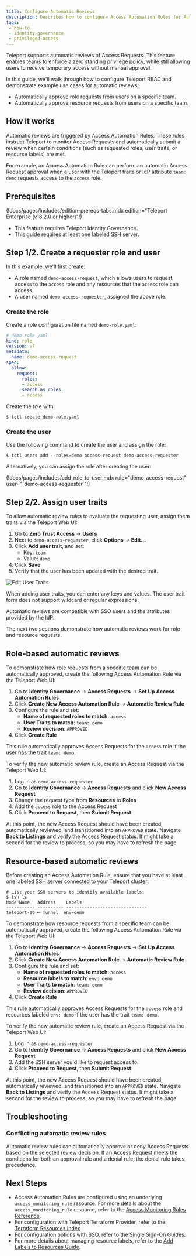 ```yaml
---
title: Configure Automatic Reviews
description: Describes how to configure Access Automation Rules for Automatic Reviews.
tags:
 - how-to
 - identity-governance
 - privileged-access
---
```


Teleport supports automatic reviews of Access Requests. This
feature enables teams to enforce a zero standing privilege policy, while
still allowing users to receive temporary access without manual approval.

In this guide, we'll walk through how to configure Teleport RBAC and demonstrate
example use cases for automatic reviews:

- Automatically approve role requests from users on a specific team.
- Automatically approve resource requests from users on a specific team.

## How it works

Automatic reviews are triggered by Access Automation Rules. These rules instruct
Teleport to monitor Access Requests and automatically submit a review
when certain conditions (such as requested roles, user traits, or resource labels)
are met.

For example, an Access Automation Rule can perform an automatic Access Request
approval when a user with the Teleport traits or IdP attribute `team: demo`
requests access to the `access` role.

## Prerequisites

(!docs/pages/includes/edition-prereqs-tabs.mdx edition="Teleport Enterprise (v18.2.0 or higher)"!)

- This feature requires Teleport Identity Governance.
- This guide requires at least one labeled SSH server.

## Step 1/2. Create a requester role and user

In this example, we'll first create:

- A role named `demo-access-request`, which allows users to request access to the
`access` role and any resources that the `access` role can access.
- A user named `demo-access-requester`, assigned the above role.

### Create the role

Create a role configuration file named `demo-role.yaml`:

```yaml
# demo-role.yaml
kind: role
version: v7
metadata:
  name: demo-access-request
spec:
  allow:
    request:
      roles:
      - access
      search_as_roles:
      - access
```

Create the role with:
```code
$ tctl create demo-role.yaml
```

### Create the user

Use the following command to create the user and assign the role:
```code
$ tctl users add --roles=demo-access-request demo-access-requester
```

Alternatively, you can assign the role after creating the user:

  (!docs/pages/includes/add-role-to-user.mdx role="demo-access-request" user="\`demo-access-requester\`"!)

## Step 2/2. Assign user traits

To allow automatic review rules to evaluate the requesting user, assign them
traits via the Teleport Web UI:

1. Go to **Zero Trust Access** -> **Users**
2. Next to `demo-access-requester`, click **Options** -> **Edit...**
3. Click **Add user trait**, and set:
   - Key: `team`
   - Value: `demo`
4. Click **Save**
5. Verify that the user has been updated with the desired trait.

![Edit User Traits](../../../../img/access-controls/automatic-reviews/users-edit.png)

When adding user traits, you can enter any keys and values. The user trait form
does not support wildcard or regular expressions.

<Admonition type="tip" title="SSO users">
  Automatic reviews are compatible with SSO users and the attributes provided
  by the IdP.
</Admonition>

The next two sections demonstrate how automatic reviews work for role and
resource requests.

## Role-based automatic reviews

To demonstrate how role requests from a specific team can be automatically
approved, create the following Access Automation Rule via the Teleport Web UI:

1. Go to **Identity Governance** -> **Access Requests** -> **Set Up Access Automation Rules**
2. Click **Create New Access Automation Rule** -> **Automatic Review Rule**
3. Configure the rule and set:
   - **Name of requested roles to match**: `access`
   - **User Traits to match**: `team: demo`
   - **Review decision**: `APPROVED`
4. Click **Create Rule**

This rule automatically approves Access Requests for the `access` role if the
user has the trait `team: demo`.

To verify the new automatic review rule, create an Access Request via the Teleport
Web UI:

1. Log in as `demo-access-requester`
2. Go to **Identity Governance** -> **Access Requests** and click **New Access Request**
3. Change the request type from **Resources** to **Roles**
4. Add the `access` role to the Access Request
5. Click **Proceed to Request**, then **Submit Request**

At this point, the new Access Request should have been created, automatically
reviewed, and transitioned into an `APPROVED` state. Navigate **Back to Listings**
and verify the Access Request status. It might take a second for the review to
process, so you may have to refresh the page.

## Resource-based automatic reviews

Before creating an Access Automation Rule, ensure that you have at least one
labeled SSH server connected to your Teleport cluster:

```code
# List your SSH servers to identify available labels:
$ tsh ls
Node Name   Address    Labels
----------- ---------- -------------------------------
teleport-00 ⟵ Tunnel  env=demo
```

To demonstrate how resource requests from a specific team can be automatically
approved, create the following Access Automation Rule via the Teleport Web UI:

1. Go to **Identity Governance** -> **Access Requests** -> **Set Up Access Automation Rules**
2. Click **Create New Access Automation Rule** -> **Automatic Review Rule**
3. Configure the rule and set:
   - **Name of requested roles to match**: `access`
   - **Resource labels to match**: `env: demo`
   - **User Traits to match**: `team: demo`
   - **Review decision**: `APPROVED`
4. Click **Create Rule**

This rule automatically approves Access Requests for the `access` role and
resources labeled `env: demo` if the user has the trait `team: demo`.

To verify the new automatic review rule, create an Access Request via the Teleport
Web UI:

1. Log in as `demo-access-requester`
2. Go to **Identity Governance** -> **Access Requests** and click **New Access Request**
3. Add the SSH server you'd like to request access to.
4. Click **Proceed to Request**, then **Submit Request**

At this point, the new Access Request should have been created, automatically
reviewed, and transitioned into an `APPROVED` state. Navigate **Back to Listings**
and verify the Access Request status. It might take a second for the review to
process, so you may have to refresh the page.

## Troubleshooting

### Conflicting automatic review rules

Automatic review rules can automatically approve or deny Access Requests based
on the selected review decision. If an Access Request meets the conditions for
both an approval rule and a denial rule, the denial rule takes precedence.

## Next Steps

- Access Automation Rules are configured using an underlying `access_monitoring_rule`
  resource. For more details about the `access_monitoring_rule` resource, refer to the
  [Access Monitoring Rules Reference](../../reference/access-controls/access-monitoring-rules.mdx).
- For configuration with Teleport Terraform Provider, refer to the
  [Terraform Resources Index](../../reference/infrastructure-as-code/terraform-provider/resources/access_monitoring_rule.mdx)
- For configuration options with SSO, refer to the
  [Single Sign-On Guides](../../zero-trust-access/sso/sso.mdx).
- For more details about managing resource labels, refer to the
  [Add Labels to Resources Guide](../../zero-trust-access/rbac-get-started/labels.mdx).
